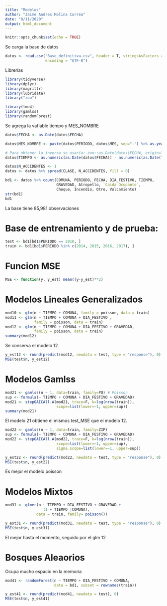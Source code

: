 ```yaml
---
title: "Modelos"
author: "Jaime Andres Molina Correa"
date: "8/11/2020"
output: html_document
---
```


```r
knitr::opts_chunk$set(echo = TRUE)
```

Se carga la base de datos

```r
datos <- read.csv("Base_definitiva.csv", header = T, stringsAsFactors = T,
                  encoding = "UTF-8")
```

Librerías

```r
library(tidyverse)
library(dplyr)
library(magrittr)
library(lubridate)
library("zoo")

library(lme4)
library(gamlss)
library(randomForest)
```

Se agrega la vafiable tiempo y MES_NOMBRE
```r
datos$FECHA <- as.Date(datos$FECHA)

datos$MES_NOMBRE <- paste(datos$PERIODO, datos$MES, sep="-") %>% as.yearmon("%Y-%m")

# Para obtener la inversa se usaría: zoo::as.Date(datos$FECHA, origin="2014-01-01")
datos$TIEMPO <- as.numeric(as.Date(datos$FECHA)) - as.numeric(as.Date("2014-01-01")) + 1
```

```r
datos$N_ACCIDENTES <- 1
datos <- datos %>% spread(CLASE, N_ACCIDENTES, fill = 0)
```

```r
bd1 <- datos %>% count(COMUNA, PERIODO, FECHA, DIA_FESTIVO, TIEMPO,
                       GRAVEDAD, Atropello, `Caida Ocupante`,
                       Choque, Incendio, Otro, Volcamiento)
str(bd1)
bd1

```
La base tiene 85,981 observaciones 

# Base de entrenamiento y de prueba:

```r
test <- bd1[bd1$PERIODO == 2018, ]
train <- bd1[bd1$PERIODO %in% c(2014, 2015, 2016, 2017), ]
```

# Funcion MSE
```r
MSE <- function(y, y_est) mean((y-y_est)**2)
```


# Modelos Lineales Generalizados

```r
mod10 <- glm(n ~ TIEMPO + COMUNA, family = poisson, data = train)
mod11 <- glm(n ~ TIEMPO + COMUNA + DIA_FESTIVO ,
             family = poisson, data = train)
mod12 <- glm(n ~ TIEMPO + COMUNA + DIA_FESTIVO + GRAVEDAD,
             family = poisson, data = train)
summary(mod12)
```

Se conserva el modelo 12

```r
y_est12 <- round(predict(mod12, newdata = test, type = "response"), 0)
MSE(test$n, y_est12)
```

# Modelos Gamlss

```r
mod21 <- gamlss(n ~ 1, data=train, family=PO) # Poisson
sup <- formula(~ TIEMPO + COMUNA + DIA_FESTIVO + GRAVEDAD)
mod21 <- stepGAICAll.A(mod21, trace=F, k=log(nrow(train)),
                       scope=list(lower=~1, upper=sup))
summary(mod21)
```

El modelo 21 obtiene el mismos test_MSE que el modelo 12.

```r
mod22 <- gamlss(n ~ 1, data=train, family=ZIP)
sup <- formula(~ TIEMPO + COMUNA + DIA_FESTIVO + GRAVEDAD)
mod22 <- stepGAICAll.A(mod22, trace=F, k=log(nrow(train)),
                       scope=list(lower=~1, upper=sup),
                       sigma.scope=list(lower=~1, upper=sup))
```


```r
y_est22 <- round(predict(mod22, newdata = test, type = "response"), 0)
MSE(test$n, y_est22)
```

Es mejor el modelo poisson

# Modelos Mixtos

```r
mod31 <- glmer(n ~ TIEMPO + DIA_FESTIVO + GRAVEDAD +
                 (1 + TIEMPO |COMUNA),
              data = train, family= poisson())
```

```r
y_est31 <- round(predict(mod31, newdata = test, type = "response"), 0)
MSE(test$n, y_est31)
```
El mejor hasta el momento, seguido por el glm 12

# Bosques Aleaorios

Ocupa mucho espacio en la memoria

```r
mod41 <- randomForest(n ~ TIEMPO + DIA_FESTIVO + COMUNA,
                      data = bd1, subset = rownames(train))
```

```r
y_est41 <- round(predict(mod41, newdata = test), 0)
MSE(test$n, y_est41)
```




